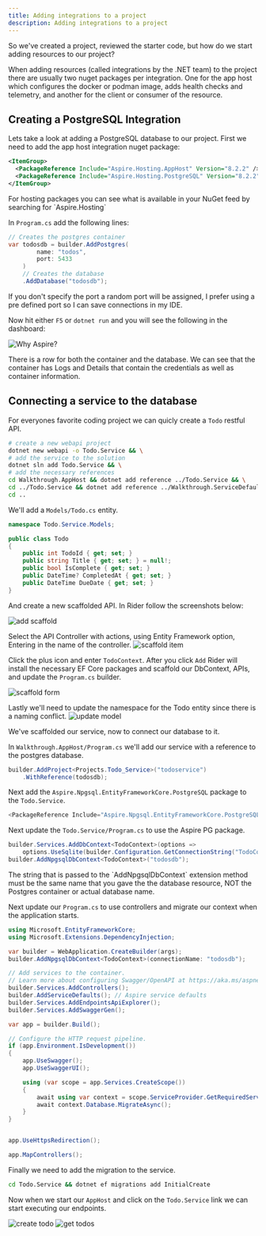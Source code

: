 ```yaml
---
title: Adding integrations to a project
description: Adding integrations to a project
---
```



So we've created a project, reviewed the starter
code, but how do we start adding resources to our project?

When adding resources (called integrations by the .NET team)
to the project there are usually two nuget packages per integration.
One for the app host which configures the docker or podman image,
adds health checks and telemetry, and another for the client
or consumer of the resource.

## Creating a PostgreSQL Integration

Lets take a look at adding a PostgreSQL database to our project.
First we need to add the app host integration nuget package:

```xml ins={3}
<ItemGroup>
  <PackageReference Include="Aspire.Hosting.AppHost" Version="8.2.2" />
  <PackageReference Include="Aspire.Hosting.PostgreSQL" Version="8.2.2" />
</ItemGroup>
```

<Aside>
  For hosting packages you can see what is available in your NuGet feed by
  searching for `Aspire.Hosting`
</Aside>

In `Program.cs` add the following lines:

```csharp ins={1-12}
// Creates the postgres container
var todosdb = builder.AddPostgres(
        name: "todos",
        port: 5433
    )
    // Creates the database
    .AddDatabase("todosdb");
```

If you don't specify the port a random port will be assigned,
I prefer using a pre defined port so I can save connections
in my IDE.

Now hit either `F5` or `dotnet run` and you will see the following
in the dashboard:

<img src="/pg-dashboard.png" alt="Why Aspire?" class="h-28" />

There is a row for both the container and the database.
We can see that the container has Logs and Details that
contain the credentials as well as container information.

## Connecting a service to the database

For everyones favorite coding project we can quicly create
a `Todo` restful API.

```bash
# create a new webapi project
dotnet new webapi -o Todo.Service && \
# add the service to the solution
dotnet sln add Todo.Service && \
# add the necessary references
cd Walkthrough.AppHost && dotnet add reference ../Todo.Service && \
cd ../Todo.Service && dotnet add reference ../Walkthrough.ServiceDefaults && \
cd ..
```

We'll add a `Models/Todo.cs` entity.

```csharp
namespace Todo.Service.Models;

public class Todo
{
    public int TodoId { get; set; }
    public string Title { get; set; } = null!;
    public bool IsComplete { get; set; }
    public DateTime? CompletedAt { get; set; }
    public DateTime DueDate { get; set; }
}
```

And create a new scaffolded API.
In Rider follow the screenshots below:

![add scaffold](/add-scaffold.png)

Select the API Controller with actions, using Entity Framework option,
Entering in the name of the controller.
![scaffold item](/scaffold-item.png)

Click the plus icon and enter `TodoContext`.
After you click `Add` Rider will install the necessary EF Core
packages and scaffold our DbContext, APIs, and update the
`Program.cs` builder.

![scaffold form](/scaffold-form.png)

Lastly we'll need to update the namespace for the Todo entity
since there is a naming conflict.
![update model](/update-model.png)

We've scaffolded our service, now to connect our database
to it.

In `Walkthrough.AppHost/Program.cs` we'll add our service
with a reference to the postgres database.

```csharp ins={1-2}
builder.AddProject<Projects.Todo_Service>("todoservice")
    .WithReference(todosdb);
```

Next add the `Aspire.Npgsql.EntityFrameworkCore.PostgreSQL` package
to the `Todo.Service`.

```csharp ins={1}
<PackageReference Include="Aspire.Npgsql.EntityFrameworkCore.PostgreSQL" Version="8.2.2" />
```

Next update the `Todo.Service/Program.cs` to use the Aspire
PG package.

```csharp del={1-2} ins={3}
builder.Services.AddDbContext<TodoContext>(options =>
    options.UseSqlite(builder.Configuration.GetConnectionString("TodoContext") ?? throw new InvalidOperationException("Connection string 'TodoContext' not found.")));
builder.AddNpgsqlDbContext<TodoContext>("todosdb");
```

<Aside>
  The string that is passed to the `AddNpgsqlDbContext` extension method must be
  the same name that you gave the the database resource, NOT the Postgres
  container or actual database name.
</Aside>

Next update our `Program.cs` to use controllers and migrate
our context when the application starts.

```csharp ins={9-10, 22-26, 32}
using Microsoft.EntityFrameworkCore;
using Microsoft.Extensions.DependencyInjection;

var builder = WebApplication.CreateBuilder(args);
builder.AddNpgsqlDbContext<TodoContext>(connectionName: "todosdb");

// Add services to the container.
// Learn more about configuring Swagger/OpenAPI at https://aka.ms/aspnetcore/swashbuckle
builder.Services.AddControllers();
builder.AddServiceDefaults(); // Aspire service defaults
builder.Services.AddEndpointsApiExplorer();
builder.Services.AddSwaggerGen();

var app = builder.Build();

// Configure the HTTP request pipeline.
if (app.Environment.IsDevelopment())
{
    app.UseSwagger();
    app.UseSwaggerUI();

    using (var scope = app.Services.CreateScope())
    {
        await using var context = scope.ServiceProvider.GetRequiredService<TodoContext>();
        await context.Database.MigrateAsync();
    }
}


app.UseHttpsRedirection();

app.MapControllers();
```

Finally we need to add the migration to the service.

```bash
cd Todo.Service && dotnet ef migrations add InitialCreate
```

Now when we start our `AppHost` and click on the `Todo.Service`
link we can start executing our endpoints.

![create todo](/create-todo.png)
![get todos](/get-todo.png)
